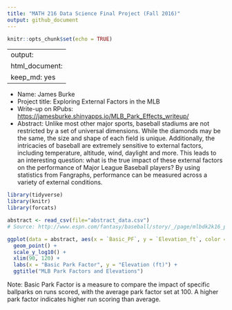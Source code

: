 ```yaml
---
title: "MATH 216 Data Science Final Project (Fall 2016)"
output: github_document
---
```


```r
knitr::opts_chunk$set(echo = TRUE)
```

---
output: 
  html_document: 
    keep_md: yes
---


* Name: James Burke
* Project title: Exploring External Factors in the MLB
* Write-up on RPubs: <https://jamesburke.shinyapps.io/MLB_Park_Effects_writeup/>
* Abstract: Unlike most other major sports, baseball stadiums are not restricted by a set of universal dimensions. While the diamonds may be the same, the size and shape of each field is unique. Additionally, the intricacies of baseball are extremely sensitive to external factors, including temperature, altitude, wind, daylight and more. This leads to an interesting question: what is the true impact of these external factors on the performance of Major League Baseball players? By using statistics from Fangraphs, performance can be measured across a variety of external conditions.


```r
library(tidyverse)
library(knitr)
library(forcats)

abstract <- read_csv(file="abstract_data.csv")
# Source: http://www.espn.com/fantasy/baseball/story/_/page/mlbdk2k16_parkfactors/which-parks-most-least-favorable-fantasy-baseball-hitters-pitchers-mlb#ARI

ggplot(data = abstract, aes(x = `Basic_PF`, y = `Elevation_ft`, color = League)) +
  geom_point() + 
  scale_y_log10() +
  xlim(90, 120) +
  labs(x = "Basic Park Factor", y = "Elevation (ft)") +
  ggtitle("MLB Park Factors and Elevations")
```

Note: Basic Park Factor is a measure to compare the impact of specific ballparks on runs scored, with the average park factor set at 100. A higher park factor indicates higher run scoring than average.